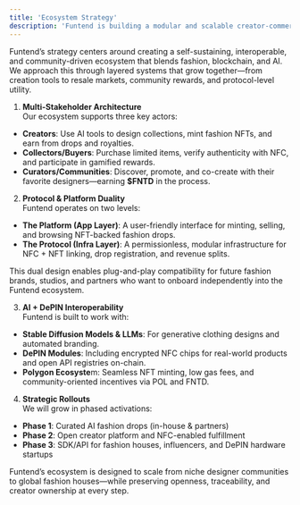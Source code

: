 ```yaml
---
title: 'Ecosystem Strategy'
description: 'Funtend is building a modular and scalable creator-commerce ecosystem'
---
```


Funtend’s strategy centers around creating a self-sustaining, interoperable, and community-driven ecosystem that blends fashion, blockchain, and AI. We approach this through layered systems that grow together—from creation tools to resale markets, community rewards, and protocol-level utility.

1. **Multi-Stakeholder Architecture** \
  Our ecosystem supports three key actors:
  - **Creators**: Use AI tools to design collections, mint fashion NFTs, and earn from drops and royalties.
  - **Collectors/Buyers**: Purchase limited items, verify authenticity with NFC, and participate in gamified rewards.
  - **Curators/Communities**: Discover, promote, and co-create with their favorite designers—earning **$FNTD** in the process.

2. **Protocol & Platform Duality** \
  Funtend operates on two levels:
  - **The Platform (App Layer)**: A user-friendly interface for minting, selling, and browsing NFT-backed fashion drops.
  - **The Protocol (Infra Layer)**: A permissionless, modular infrastructure for NFC + NFT linking, drop registration, and revenue splits.

  This dual design enables plug-and-play compatibility for future fashion brands, studios, and partners who want to onboard independently into the Funtend ecosystem.

3. **AI + DePIN Interoperability** \
  Funtend is built to work with:
  - **Stable Diffusion Models & LLMs**: For generative clothing designs and automated branding.
  - **DePIN Modules**: Including encrypted NFC chips for real-world products and open API registries on-chain.
  - **Polygon Ecosyste**m: Seamless NFT minting, low gas fees, and community-oriented incentives via POL and FNTD.

4. **Strategic Rollouts** \
  We will grow in phased activations:
  - **Phase 1**: Curated AI fashion drops (in-house & partners)
  - **Phase 2**: Open creator platform and NFC-enabled fulfillment
  - **Phase 3**: SDK/API for fashion houses, influencers, and DePIN hardware startups

Funtend’s ecosystem is designed to scale from niche designer communities to global fashion houses—while preserving openness, traceability, and creator ownership at every step.
